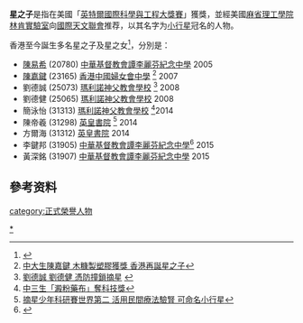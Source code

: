 {{Globalize|条目|area=香港}}
'''星之子'''是指在美國「[[英特爾國際科學與工程大獎賽|英特爾國際科學與工程大獎賽]]」獲獎，並經美國[[麻省理工學院|麻省理工學院]][[林肯實驗室|林肯實驗室]]向[[國際天文聯會|國際天文聯會]]推荐，以其名字为[[小行星|小行星]]冠名的人物。

香港至今誕生多名星之子及星之女<ref>{{Cite web |url=http://www.minorplanetcenter.net/iau/lists/NumberedMPs030001.html |title=Discovery Circumstances: Numbered Minor Planets |access-date=2015-09-18 |archive-date=2020-11-19 |archive-url=https://web.archive.org/web/20201119051517/https://minorplanetcenter.net/iau/lists/NumberedMPs030001.html |dead-url=no }}</ref>，分別是：

*[[陳易希|陳易希]] (20780) [[中華基督教會譚李麗芬紀念中學|中華基督教會譚李麗芬紀念中學]] 2005
*[[陳嘉鍵|陳嘉鍵]] (23165) [[香港中國婦女會中學|香港中國婦女會中學]] <ref>[http://hk.apple.nextmedia.com/news/art/20071206/10500123 中大生陳嘉鍵 木糠製塑膠獲獎 香港再誕星之子]</ref> 2007
*劉德誠 (25073) [[瑪利諾神父教會學校|瑪利諾神父教會學校]] <ref>[http://www.hkcd.com.hk/content/2008-06/08/content_2100585.htm 劉德誠 劉德健 憑防撞鎖摘星] {{webarchive|url=https://web.archive.org/web/20150924030627/http://www.hkcd.com.hk/content/2008-06/08/content_2100585.htm |date=2015-09-24 }}</ref> 2008
*劉德健 (25065) [[瑪利諾神父教會學校|瑪利諾神父教會學校]] 2008 
*簡泳怡 (31313) [[瑪利諾神父教會學校|瑪利諾神父教會學校]] <ref>[http://the-sun.on.cc/cnt/news/20130408/00407_054.html2014 中三生「澱粉藥布」奪科技獎]</ref>2014
*陳帝羲 (31298) [[英皇書院|英皇書院]] <ref>[http://happypama.mingpao.com/cfm/parenting3.cfm?File=20140522/newa/gca1h.txt 摘星少年科研賽世界第二 活用民間療法驗腎 可命名小行星]{{Dead link|date=2018年6月 |bot=InternetArchiveBot |fix-attempted=no }}</ref> 2014
*方爾海 (31312) [[英皇書院|英皇書院]] 2014
*李鍵邦 (31905) [[中華基督教會譚李麗芬紀念中學|中華基督教會譚李麗芬紀念中學]]<ref>{{Cite web |url=http://sic.newgen.org.hk/load.php?link_id=80392 |title=憑自潔門柄摘星 |access-date=2016-04-18 |archive-date=2019-08-22 |archive-url=https://web.archive.org/web/20190822083139/http://sic.newgen.org.hk/load.php?link_id=80392 |dead-url=no }}</ref> 2015
*黃深銘 (31907) [[中華基督教會譚李麗芬紀念中學|中華基督教會譚李麗芬紀念中學]] 2015

==參考资料==
{{reflist}}

[[category:正式榮譽人物|category:正式榮譽人物]]
[[Category:小行星發現者|*]]